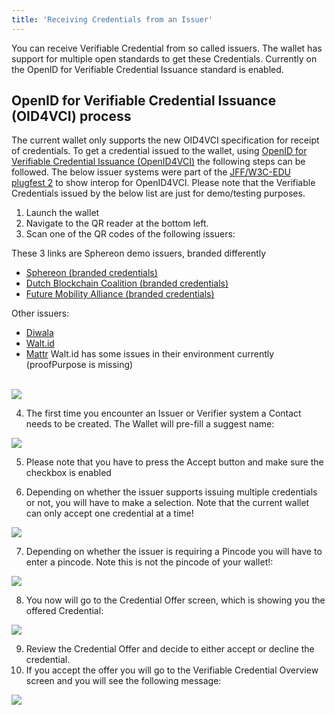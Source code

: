 ```yaml
---
title: 'Receiving Credentials from an Issuer'
---
```



You can receive Verifiable Credential from so called issuers. The wallet has support for multiple open standards to get
these Credentials. Currently on the OpenID for Verifiable Credential Issuance standard is enabled.

## OpenID for Verifiable Credential Issuance (OID4VCI) process

The current wallet only supports the new OID4VCI specification for receipt of credentials. To get a credential issued to
the wallet,
using [OpenID for Verifiable Credential Issuance (OpenID4VCI)](https://openid.net/specs/openid-4-verifiable-credential-issuance-1_0.html)
the following steps can be followed.
The below issuer systems were part of the [JFF/W3C-EDU plugfest 2](https://w3c-ccg.github.io/vc-ed/plugfest-2-2022/) to
show interop for OpenID4VCI. Please note that the Verifiable Credentials issued by the below list are just for
demo/testing purposes.

1. Launch the wallet
2. Navigate to the QR reader at the bottom left.
3. Scan one of the QR codes of the following issuers:

These 3 links are Sphereon demo issuers, branded differently

- [Sphereon (branded credentials)](https://ssi.sphereon.com/demo/issuer/)
- [Dutch Blockchain Coalition (branded credentials)](https://ssi.dutchblockchaincoalition.org/demo/issuer/)
- [Future Mobility Alliance (branded credentials)](https://ssi.future-mobility-alliance.org/demo/issuer/)

Other issuers:

- [Diwala](https://oidc4vc.diwala.io/issue)
- [Walt.id](https://jff.walt.id)
- [Mattr](https://launchpad.mattrlabs.com/)
<Info>Walt.id has some issues in their environment currently (proofPurpose is missing)</Info>

<br/>
   <Frame><img src="/images/mobile-wallet/issuance/1_qr_reader.jpg" width={200}/></Frame>

4. The first time you encounter an Issuer or Verifier system a Contact needs to be created. The Wallet will pre-fill a
   suggest name:

<Frame><img src="/images/mobile-wallet/issuance/2_add_contact.jpg" width={200}/></Frame>

5. Please note that you have to press the Accept button and make sure the checkbox is enabled

6. Depending on whether the issuer supports issuing multiple credentials or not, you will have to make a selection. Note
   that the current wallet can only accept one credential at a time!

<Frame><img src="/images/mobile-wallet/issuance/3_select_creddential_type.jpg" width={200}/></Frame>

7. Depending on whether the issuer is requiring a Pincode you will have to enter a pincode. Note this is not the pincode
   of your wallet!:

<Frame><img src="/images/mobile-wallet/issuance/4_enter_pin.jpg" width={200}/></Frame>

8. You now will go to the Credential Offer screen, which is showing you the offered Credential:

<Frame><img src="/images/mobile-wallet/issuance/5_credential_offer.jpg" width={200}/></Frame>

9. Review the Credential Offer and decide to either accept or decline the credential.
10. If you accept the offer you will go to the Verifiable Credential Overview screen and you will see the following
    message:

<Frame><img src="/images/mobile-wallet/issuance/6_credential_accepted.jpg" width={200}/></Frame>
